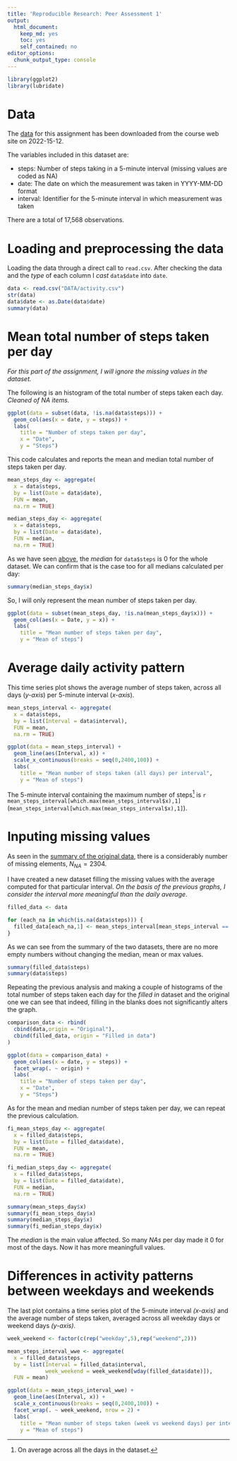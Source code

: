 ```yaml
---
title: 'Reproducible Research: Peer Assessment 1'
output:
  html_document: 
    keep_md: yes
    toc: yes
    self_contained: no
editor_options:
  chunk_output_type: console
---
```


```r
library(ggplot2)
library(lubridate)
```

# Data

The [data](https://d396qusza40orc.cloudfront.net/repdata%2Fdata%2Factivity.zip) for this assignment has been downloaded from the course web site on 2022-15-12.

The variables included in this dataset are:

-   steps: Number of steps taking in a 5-minute interval (missing values are coded as NA)
-   date: The date on which the measurement was taken in YYYY-MM-DD format
-   interval: Identifier for the 5-minute interval in which measurement was taken

There are a total of 17,568 observations.

# Loading and preprocessing the data {#loading-and-preprocessing-the-data}

Loading the data through a direct call to `read.csv`. After checking the data and the *type* of each column I *cast* `data$date` into `date`.

```r
data <- read.csv("DATA/activity.csv")
str(data)
data$date <- as.Date(data$date)
summary(data)
```

# Mean total number of steps taken per day

*For this part of the assignment, I will ignore the missing values in the dataset.*

The following is an histogram of the total number of steps taken each day. *Cleaned of NA items.*

```r
ggplot(data = subset(data, !is.na(data$steps))) + 
  geom_col(aes(x = date, y = steps)) + 
  labs(
    title = "Number of steps taken per day", 
    x = "Date", 
    y = "Steps")
```

This code calculates and reports the mean and median total number of steps taken per day.

```r
mean_steps_day <- aggregate(
  x = data$steps,
  by = list(Date = data$date),
  FUN = mean,
  na.rm = TRUE)

median_steps_day <- aggregate(
  x = data$steps,
  by = list(Date = data$date),
  FUN = median,
  na.rm = TRUE)
```

As we have seen [above](#loading-and-preprocessing-the-data), the *median* for `data$steps` is 0 for the whole dataset. We can confirm that is the case too for all medians calculated per day:

```r
summary(median_steps_day$x)
```

So, I will only represent the mean number of steps taken per day.

```r
ggplot(data = subset(mean_steps_day, !is.na(mean_steps_day$x))) +
  geom_col(aes(x = Date, y = x)) +
  labs(
    title = "Mean number of steps taken per day", 
    y = "Mean of steps")
```

# Average daily activity pattern

This time series plot shows the average number of steps taken, across all days (*y-axis*) per 5-minute interval (*x-axis*).

```r
mean_steps_interval <- aggregate(
  x = data$steps,
  by = list(Interval = data$interval),
  FUN = mean,
  na.rm = TRUE)

ggplot(data = mean_steps_interval) +
  geom_line(aes(Interval, x)) +
  scale_x_continuous(breaks = seq(0,2400,100)) +
  labs(
    title = "Mean number of steps taken (all days) per interval", 
    y = "Mean of steps")

```

The 5-minute interval containing the maximum number of steps[^1] is `r mean_steps_interval[which.max(mean_steps_interval$x),1]` (`mean_steps_interval[which.max(mean_steps_interval$x),1]`).

[^1]: On average across all the days in the dataset.

# Inputing missing values

As seen in the [summary of the original data](#loading-and-preprocessing-the-data), there is a considerably number of missing elements, $N_{NA} = 2304$.

I have created a new dataset filling the missing values with the average computed for that particular interval. *On the basis of the previous graphs, I consider the interval more meaningful than the daily average*.

```r

filled_data <- data

for (each_na in which(is.na(data$steps))) {
  filled_data[each_na,1] <- mean_steps_interval[mean_steps_interval == data$interval[each_na],2][1]
}
```

As we can see from the summary of the two datasets, there are no more empty numbers without changing the median, mean or max values.

```r
summary(filled_data$steps)
summary(data$steps)
```

Repeating the previous analysis and making a couple of histograms of the total number of steps taken each day for the *filled in* dataset and the original one we can see that indeed, filling in the blanks does not significantly alters the graph.

```r

comparison_data <- rbind(
  cbind(data,origin = "Original"),
  cbind(filled_data, origin = "Filled in data")
)

ggplot(data = comparison_data) + 
  geom_col(aes(x = date, y = steps)) + 
  facet_wrap(. ~ origin) +
  labs(
    title = "Number of steps taken per day", 
    x = "Date", 
    y = "Steps")
```


As for the mean and median number of steps taken per day, we can repeat 
the previous calculation.

```r

fi_mean_steps_day <- aggregate(
  x = filled_data$steps,
  by = list(Date = filled_data$date),
  FUN = mean,
  na.rm = TRUE)

fi_median_steps_day <- aggregate(
  x = filled_data$steps,
  by = list(Date = filled_data$date),
  FUN = median,
  na.rm = TRUE)
```

```r
summary(mean_steps_day$x)
summary(fi_mean_steps_day$x)
summary(median_steps_day$x)
summary(fi_median_steps_day$x)
```

The *median* is the main value affected. So many *NAs* per day made it 0 for most
of the days. Now it has more meaningfull values.

# Differences in activity patterns between weekdays and weekends

The last plot contains a time series plot of the 5-minute interval *(x-axis)* and the average number of steps taken, averaged across all weekday days or weekend days *(y-axis)*.

```r
week_weekend <- factor(c(rep("weekday",5),rep("weekend",2)))

mean_steps_interval_wwe <- aggregate(
  x = filled_data$steps,
  by = list(Interval = filled_data$interval, 
            week_weekend = week_weekend[wday(filled_data$date)]),
  FUN = mean)

ggplot(data = mean_steps_interval_wwe) +
  geom_line(aes(Interval, x)) +
  scale_x_continuous(breaks = seq(0,2400,100)) +
  facet_wrap(. ~ week_weekend, nrow = 2) +
  labs(
    title = "Mean number of steps taken (week vs weekend days) per interval", 
    y = "Mean of steps")

```
